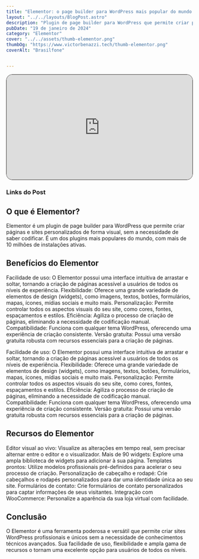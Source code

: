 ```yaml
---
title: "Elementor: o page builder para WordPress mais popular do mundo!"
layout: "../../layouts/BlogPost.astro"
description: "Plugin de page builder para WordPress que permite criar páginas e sites personalizados de forma visual, sem a necessidade de saber codificar."
pubDate: "19 de janeiro de 2024"
category: "Elementor"
cover: "../../assets/thumb-elementor.png"
thumbOg: "https://www.victorbenazzi.tech/thumb-elementor.png"
coverAlt: "Brasilfone"


---
```



<div style="position: relative; padding-bottom: 56.25%; height: 0; overflow: hidden; border-radius:16px; border: 1px solid #292524;">
  <iframe  src="https://www.youtube.com/embed/-CpQS8DI5qU?si=_hO9znRBO9a2VkKE" title="YouTube video player" frameborder="0" allow="accelerometer; autoplay; clipboard-write; encrypted-media; gyroscope; picture-in-picture; web-share"  style="position: absolute; top:0; left: 0; width: 100%; height: 100%;" frameborder="0" allowfullscreen></iframe>
</div>




### Links do Post
<MainLink link="https://www.elementor.com" label="Site oficial do elementor"/>


## O que é Elementor?

Elementor é um plugin de page builder para WordPress que permite criar páginas e sites personalizados de forma visual, sem a necessidade de saber codificar. É um dos plugins mais populares do mundo, com mais de 10 milhões de instalações ativas.

## Benefícios do Elementor

Facilidade de uso: O Elementor possui uma interface intuitiva de arrastar e soltar, tornando a criação de páginas acessível a usuários de todos os níveis de experiência.
Flexibilidade: Oferece uma grande variedade de elementos de design (widgets), como imagens, textos, botões, formulários, mapas, ícones, mídias sociais e muito mais.
Personalização: Permite controlar todos os aspectos visuais do seu site, como cores, fontes, espaçamentos e estilos.
Eficiência: Agiliza o processo de criação de páginas, eliminando a necessidade de codificação manual.
Compatibilidade: Funciona com qualquer tema WordPress, oferecendo uma experiência de criação consistente.
Versão gratuita: Possui uma versão gratuita robusta com recursos essenciais para a criação de páginas.

Facilidade de uso: O Elementor possui uma interface intuitiva de arrastar e soltar, tornando a criação de páginas acessível a usuários de todos os níveis de experiência.
Flexibilidade: Oferece uma grande variedade de elementos de design (widgets), como imagens, textos, botões, formulários, mapas, ícones, mídias sociais e muito mais.
Personalização: Permite controlar todos os aspectos visuais do seu site, como cores, fontes, espaçamentos e estilos.
Eficiência: Agiliza o processo de criação de páginas, eliminando a necessidade de codificação manual.
Compatibilidade: Funciona com qualquer tema WordPress, oferecendo uma experiência de criação consistente.
Versão gratuita: Possui uma versão gratuita robusta com recursos essenciais para a criação de páginas.

## Recursos do Elementor

Editor visual ao vivo: Visualize as alterações em tempo real, sem precisar alternar entre o editor e o visualizador.
Mais de 90 widgets: Explore uma ampla biblioteca de widgets para adicionar à sua página.
Templates prontos: Utilize modelos profissionais pré-definidos para acelerar o seu processo de criação.
Personalização de cabeçalho e rodapé: Crie cabeçalhos e rodapés personalizados para dar uma identidade única ao seu site.
Formulários de contato: Crie formulários de contato personalizados para captar informações de seus visitantes.
Integração com WooCommerce: Personalize a aparência da sua loja virtual com facilidade.

## Conclusão

O Elementor é uma ferramenta poderosa e versátil que permite criar sites WordPress profissionais e únicos sem a necessidade de conhecimentos técnicos avançados. Sua facilidade de uso, flexibilidade e ampla gama de recursos o tornam uma excelente opção para usuários de todos os níveis.